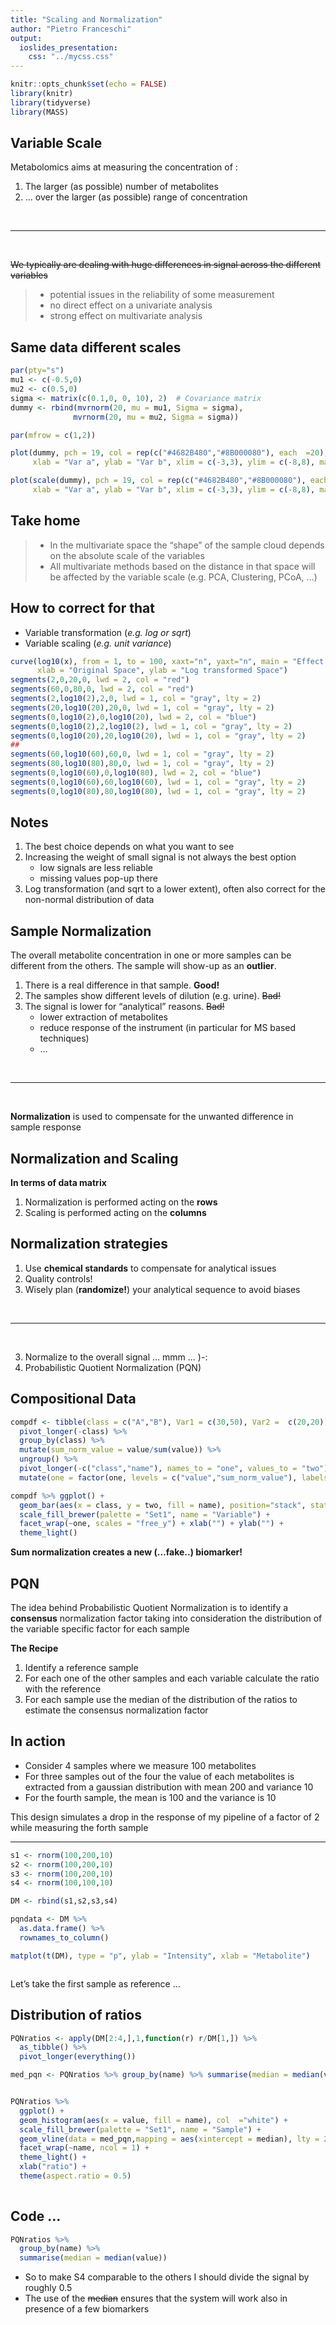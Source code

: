 ```yaml
---
title: "Scaling and Normalization"
author: "Pietro Franceschi"
output: 
  ioslides_presentation:
    css: "../mycss.css"
---
```


```r
knitr::opts_chunk$set(echo = FALSE)
library(knitr)
library(tidyverse)
library(MASS)
```


## Variable Scale {.build}

Metabolomics aims at measuring the concentration of :

1. The larger (as possible) number of metabolites 
2. ... over the larger (as possible) range of concentration

<br>
<hr>
<br>

~~We typically are dealing with huge differences in signal across the different variables~~

>- potential issues in the reliability of some measurement
>- no direct effect on a univariate analysis 
>- strong effect on multivariate analysis 

## Same data different scales

```r
par(pty="s")
mu1 <- c(-0.5,0)
mu2 <- c(0.5,0)
sigma <- matrix(c(0.1,0, 0, 10), 2)  # Covariance matrix
dummy <- rbind(mvrnorm(20, mu = mu1, Sigma = sigma),
              mvrnorm(20, mu = mu2, Sigma = sigma))

par(mfrow = c(1,2))

plot(dummy, pch = 19, col = rep(c("#4682B480","#8B000080"), each  =20), 
     xlab = "Var a", ylab = "Var b", xlim = c(-3,3), ylim = c(-8,8), main = "Larger variability in var b")

plot(scale(dummy), pch = 19, col = rep(c("#4682B480","#8B000080"), each  =20), 
     xlab = "Var a", ylab = "Var b", xlim = c(-3,3), ylim = c(-8,8), main = "Larger variability in var a")


```


## Take home {#notes}

> - In the multivariate space the "shape" of the sample cloud depends on the absolute scale of the variables
> - All multivariate methods based on the distance in that space will be affected by the variable scale (e.g. PCA, Clustering, PCoA, ...)

## How to correct for that

- Variable transformation (_e.g. log or sqrt_)
- Variable scaling (_e.g. unit variance_)


```r
curve(log10(x), from = 1, to = 100, xaxt="n", yaxt="n", main = "Effect of log transformation", 
      xlab = "Original Space", ylab = "Log transformed Space") 
segments(2,0,20,0, lwd = 2, col = "red")
segments(60,0,80,0, lwd = 2, col = "red")
segments(2,log10(2),2,0, lwd = 1, col = "gray", lty = 2)
segments(20,log10(20),20,0, lwd = 1, col = "gray", lty = 2)
segments(0,log10(2),0,log10(20), lwd = 2, col = "blue")
segments(0,log10(2),2,log10(2), lwd = 1, col = "gray", lty = 2)
segments(0,log10(20),20,log10(20), lwd = 1, col = "gray", lty = 2)
## 
segments(60,log10(60),60,0, lwd = 1, col = "gray", lty = 2)
segments(80,log10(80),80,0, lwd = 1, col = "gray", lty = 2)
segments(0,log10(60),0,log10(80), lwd = 2, col = "blue")
segments(0,log10(60),60,log10(60), lwd = 1, col = "gray", lty = 2)
segments(0,log10(80),80,log10(80), lwd = 1, col = "gray", lty = 2)
```

## Notes {#notes .build}

1. The best choice depends on what you want to see
2. Increasing the weight of small signal is not always the best option 
   * low signals are less reliable
   * missing values pop-up there
3. Log transformation (and sqrt to a lower extent), often also correct for the non-normal distribution of data

                                            

## Sample Normalization {.smaller}

The overall metabolite concentration in one or more samples can be different from the others. The sample will show-up as an __outlier__.

 1. There is a real difference in that sample. **Good!**
 2. The samples show different levels of dilution (e.g. urine). ~~Bad!~~
 4. The signal is lower for "analytical" reasons. ~~Bad!~~
    - lower extraction of metabolites
    - reduce response of the instrument (in particular for MS based techniques)
     - ...

<br>
<hr>
<br>

**Normalization** is used to compensate for the unwanted difference in sample response

## Normalization and Scaling

**In terms of data matrix**

1. Normalization is performed acting on the **rows**
3. Scaling is performed acting on the **columns**


## Normalization strategies

1. Use **chemical standards** to compensate for analytical issues
2. Quality controls!
3. Wisely plan (**randomize!**) your analytical sequence to avoid biases

<br>
<hr>
<br>

3. Normalize to the overall signal ... mmm   ... )-:
4. Probabilistic Quotient Normalization (PQN)


## Compositional Data

```r
compdf <- tibble(class = c("A","B"), Var1 = c(30,50), Var2 =  c(20,20)) %>% 
  pivot_longer(-class) %>%
  group_by(class) %>% 
  mutate(sum_norm_value = value/sum(value)) %>% 
  ungroup() %>% 
  pivot_longer(-c("class","name"), names_to = "one", values_to = "two") %>% 
  mutate(one = factor(one, levels = c("value","sum_norm_value"), labels = c("Raw data","Sum Normalized")))

compdf %>% ggplot() + 
  geom_bar(aes(x = class, y = two, fill = name), position="stack", stat="identity") + 
  scale_fill_brewer(palette = "Set1", name = "Variable") + 
  facet_wrap(~one, scales = "free_y") + xlab("") + ylab("") + 
  theme_light()

```

**Sum normalization creates a new (...fake..) biomarker!**

## PQN

The idea behind Probabilistic Quotient Normalization is to identify a __consensus__ normalization factor taking into consideration the distribution of the variable specific factor for each sample

**The Recipe**

1. Identify a reference sample
2. For each one of the other samples and each variable calculate the ratio with the reference
3. For each sample use the median of the distribution of the ratios to estimate the consensus normalization factor


## In action

* Consider 4 samples where we measure 100 metabolites
* For three samples out of the four the value of each metabolites is extracted from a gaussian distribution with mean 200 and variance 10
* For the fourth sample, the mean is 100 and the variance is 10

This design simulates a drop in the response of my pipeline of a factor of 2 while measuring the forth sample

---


```r
s1 <- rnorm(100,200,10)
s2 <- rnorm(100,200,10)
s3 <- rnorm(100,200,10)
s4 <- rnorm(100,100,10)

DM <- rbind(s1,s2,s3,s4)

pqndata <- DM %>% 
  as.data.frame() %>% 
  rownames_to_column()

matplot(t(DM), type = "p", ylab = "Intensity", xlab = "Metabolite")



```

Let's take the first sample as reference ...

## Distribution of ratios

```r
PQNratios <- apply(DM[2:4,],1,function(r) r/DM[1,]) %>% 
  as_tibble() %>% 
  pivot_longer(everything()) 

med_pqn <- PQNratios %>% group_by(name) %>% summarise(median = median(value))


PQNratios %>% 
  ggplot() + 
  geom_histogram(aes(x = value, fill = name), col  ="white") + 
  scale_fill_brewer(palette = "Set1", name = "Sample") + 
  geom_vline(data = med_pqn,mapping = aes(xintercept = median), lty = 2) + 
  facet_wrap(~name, ncol = 1) + 
  theme_light() + 
  xlab("ratio") + 
  theme(aspect.ratio = 0.5)
 

```


## Code ...

```r
PQNratios %>% 
  group_by(name) %>% 
  summarise(median = median(value))
```

* So to make S4 comparable to the others I should divide the signal by roughly 0.5
* The use of the ~~median~~ ensures that the system will work also in presence of a few biomarkers


























